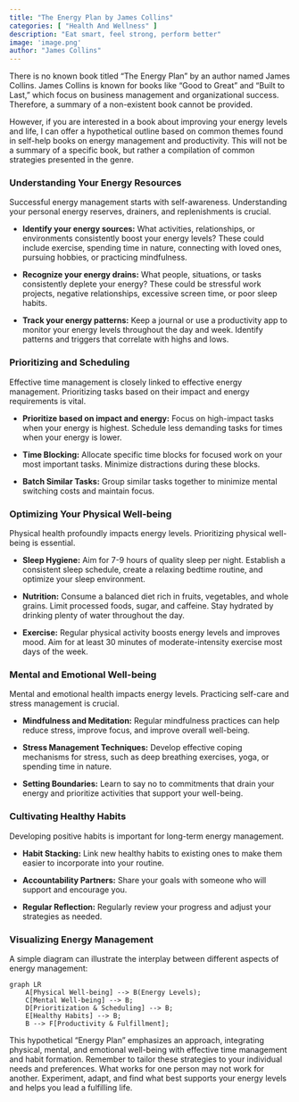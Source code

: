 ```yaml
---
title: "The Energy Plan by James Collins"
categories: [ "Health And Wellness" ]
description: "Eat smart, feel strong, perform better"
image: 'image.png'
author: "James Collins"
---
```

There is no known book titled "The Energy Plan" by an author named James Collins.  James Collins is known for books like "Good to Great" and "Built to Last," which focus on business management and organizational success.  Therefore, a summary of a non-existent book cannot be provided.

However, if you are interested in a book about improving your energy levels and life, I can offer a hypothetical outline based on common themes found in self-help books on energy management and productivity.  This will not be a summary of a specific book, but rather a compilation of common strategies presented in the genre.


### Understanding Your Energy Resources

Successful energy management starts with self-awareness.  Understanding your personal energy reserves, drainers, and replenishments is crucial.

*   **Identify your energy sources:**  What activities, relationships, or environments consistently boost your energy levels?  These could include exercise, spending time in nature, connecting with loved ones, pursuing hobbies, or practicing mindfulness.

*   **Recognize your energy drains:** What people, situations, or tasks consistently deplete your energy?  These could be stressful work projects, negative relationships, excessive screen time, or poor sleep habits.

*   **Track your energy patterns:**  Keep a journal or use a productivity app to monitor your energy levels throughout the day and week.  Identify patterns and triggers that correlate with highs and lows.


### Prioritizing and Scheduling

Effective time management is closely linked to effective energy management. Prioritizing tasks based on their impact and energy requirements is vital.

*   **Prioritize based on impact and energy:**  Focus on high-impact tasks when your energy is highest. Schedule less demanding tasks for times when your energy is lower.

*   **Time Blocking:** Allocate specific time blocks for focused work on your most important tasks. Minimize distractions during these blocks.

*   **Batch Similar Tasks:** Group similar tasks together to minimize mental switching costs and maintain focus.


### Optimizing Your Physical Well-being

Physical health profoundly impacts energy levels.  Prioritizing physical well-being is essential.

*   **Sleep Hygiene:** Aim for 7-9 hours of quality sleep per night.  Establish a consistent sleep schedule, create a relaxing bedtime routine, and optimize your sleep environment.

*   **Nutrition:**  Consume a balanced diet rich in fruits, vegetables, and whole grains.  Limit processed foods, sugar, and caffeine.  Stay hydrated by drinking plenty of water throughout the day.

*   **Exercise:**  Regular physical activity boosts energy levels and improves mood. Aim for at least 30 minutes of moderate-intensity exercise most days of the week.


### Mental and Emotional Well-being

Mental and emotional health impacts energy levels. Practicing self-care and stress management is crucial.

*   **Mindfulness and Meditation:** Regular mindfulness practices can help reduce stress, improve focus, and improve overall well-being.

*   **Stress Management Techniques:**  Develop effective coping mechanisms for stress, such as deep breathing exercises, yoga, or spending time in nature.

*   **Setting Boundaries:**  Learn to say no to commitments that drain your energy and prioritize activities that support your well-being.


### Cultivating Healthy Habits

Developing positive habits is important for long-term energy management.

*   **Habit Stacking:**  Link new healthy habits to existing ones to make them easier to incorporate into your routine.

*   **Accountability Partners:**  Share your goals with someone who will support and encourage you.

*   **Regular Reflection:**  Regularly review your progress and adjust your strategies as needed.


### Visualizing Energy Management

A simple diagram can illustrate the interplay between different aspects of energy management:

```mermaid
graph LR
    A[Physical Well-being] --> B(Energy Levels);
    C[Mental Well-being] --> B;
    D[Prioritization & Scheduling] --> B;
    E[Healthy Habits] --> B;
    B --> F[Productivity & Fulfillment];
```


This hypothetical "Energy Plan" emphasizes an approach, integrating physical, mental, and emotional well-being with effective time management and habit formation.  Remember to tailor these strategies to your individual needs and preferences.  What works for one person may not work for another.  Experiment, adapt, and find what best supports your energy levels and helps you lead a fulfilling life.

